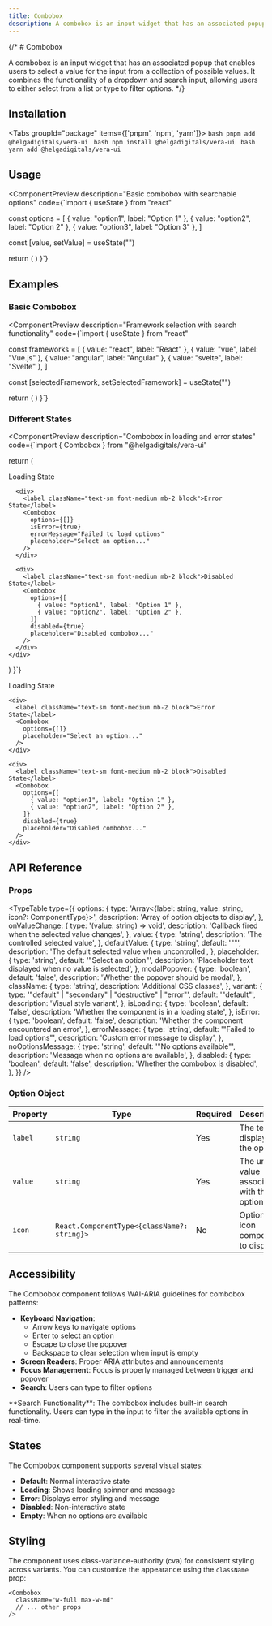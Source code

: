 ```yaml
---
title: Combobox
description: A combobox is an input widget that has an associated popup that enables users to select a value for the input from a collection of possible values. It combines the functionality of a dropdown and search input, allowing users to either select from a list or type to filter options.
---
```



{/* # Combobox

A combobox is an input widget that has an associated popup that enables users to select a value for the input from a collection of possible values. It combines the functionality of a dropdown and search input, allowing users to either select from a list or type to filter options. */}

## Installation

<Tabs groupId="package" items={['pnpm', 'npm', 'yarn']}>
    <Tab value="pnpm" >
      ```bash
      pnpm add @helgadigitals/vera-ui
      ```
    </Tab>
    <Tab value="npm" >
      ```bash
      npm install @helgadigitals/vera-ui
      ```
    </Tab>
    <Tab value="yarn" >
      ```bash
      yarn add @helgadigitals/vera-ui
      ```
    </Tab>
</Tabs>

## Usage

<ComponentPreview
  description="Basic combobox with searchable options"
  code={`import { useState } from "react"

const options = [
  { value: "option1", label: "Option 1" },
  { value: "option2", label: "Option 2" },
  { value: "option3", label: "Option 3" },
]

  const [value, setValue] = useState("")

  return (
    <Combobox
      options={options}
      value={value}
      onValueChange={setValue}
      placeholder="Select an option..."
    />
  )
}`}
>
  <div className="w-[280px]">
    <Combobox
      options={[
        { value: "option1", label: "Option 1" },
        { value: "option2", label: "Option 2" },
        { value: "option3", label: "Option 3" },
      ]}
      placeholder="Select an option..."
    />
  </div>
</ComponentPreview>

## Examples

### Basic Combobox

<ComponentPreview
  description="Framework selection with search functionality"
  code={`import { useState } from "react"

const frameworks = [
  { value: "react", label: "React" },
  { value: "vue", label: "Vue.js" },
  { value: "angular", label: "Angular" },
  { value: "svelte", label: "Svelte" },
]

  const [selectedFramework, setSelectedFramework] = useState("")

  return (
    <Combobox
      options={frameworks}
      value={selectedFramework}
      onValueChange={setSelectedFramework}
      placeholder="Select a framework..."
    />
  )
}`}
>
  <div className="w-[280px]">
    <Combobox
      options={[
        { value: "react", label: "React" },
        { value: "vue", label: "Vue.js" },
        { value: "angular", label: "Angular" },
        { value: "svelte", label: "Svelte" },
      ]}
      placeholder="Select a framework..."
    />
  </div>
</ComponentPreview>

### Different States

<ComponentPreview
  description="Combobox in loading and error states"
  code={`import { Combobox } from "@helgadigitals/vera-ui"

  return (
    <div className="space-y-4">
      <div>
        <label className="text-sm font-medium mb-2 block">Loading State</label>
        <Combobox
          options={[]}
          isLoading={true}
          placeholder="Loading options..."
        />
      </div>
      
      <div>
        <label className="text-sm font-medium mb-2 block">Error State</label>
        <Combobox
          options={[]}
          isError={true}
          errorMessage="Failed to load options"
          placeholder="Select an option..."
        />
      </div>
      
      <div>
        <label className="text-sm font-medium mb-2 block">Disabled State</label>
        <Combobox
          options={[
            { value: "option1", label: "Option 1" },
            { value: "option2", label: "Option 2" },
          ]}
          disabled={true}
          placeholder="Disabled combobox..."
        />
      </div>
    </div>
  )
}`}
>
  <div className="space-y-4 w-[280px]">
    <div>
      <label className="text-sm font-medium mb-2 block">Loading State</label>
      <Combobox
        options={[]}
        placeholder="Loading options..."
      />
    </div>
    
    <div>
      <label className="text-sm font-medium mb-2 block">Error State</label>
      <Combobox
        options={[]}
        placeholder="Select an option..."
      />
    </div>
    
    <div>
      <label className="text-sm font-medium mb-2 block">Disabled State</label>
      <Combobox
        options={[
          { value: "option1", label: "Option 1" },
          { value: "option2", label: "Option 2" },
        ]}
        disabled={true}
        placeholder="Disabled combobox..."
      />
    </div>
  </div>
</ComponentPreview>

## API Reference

### Props

<TypeTable
  type={{
    options: {
      type: 'Array<{label: string, value: string, icon?: ComponentType}>',
      description: 'Array of option objects to display',
    },
    onValueChange: {
      type: '(value: string) => void',
      description: 'Callback fired when the selected value changes',
    },
    value: {
      type: 'string',
      description: 'The controlled selected value',
    },
    defaultValue: {
      type: 'string',
      default: '""',
      description: 'The default selected value when uncontrolled',
    },
    placeholder: {
      type: 'string',
      default: '"Select an option"',
      description: 'Placeholder text displayed when no value is selected',
    },
    modalPopover: {
      type: 'boolean',
      default: 'false',
      description: 'Whether the popover should be modal',
    },
    className: {
      type: 'string',
      description: 'Additional CSS classes',
    },
    variant: {
      type: '"default" | "secondary" | "destructive" | "error"',
      default: '"default"',
      description: 'Visual style variant',
    },
    isLoading: {
      type: 'boolean',
      default: 'false',
      description: 'Whether the component is in a loading state',
    },
    isError: {
      type: 'boolean',
      default: 'false',
      description: 'Whether the component encountered an error',
    },
    errorMessage: {
      type: 'string',
      default: '"Failed to load options"',
      description: 'Custom error message to display',
    },
    noOptionsMessage: {
      type: 'string',
      default: '"No options available"',
      description: 'Message when no options are available',
    },
    disabled: {
      type: 'boolean',
      default: 'false',
      description: 'Whether the combobox is disabled',
    },
  }}
/>

### Option Object

| Property | Type | Required | Description |
|----------|------|----------|-------------|
| `label` | `string` | Yes | The text to display for the option |
| `value` | `string` | Yes | The unique value associated with the option |
| `icon` | `React.ComponentType<{className?: string}>` | No | Optional icon component to display |

## Accessibility

The Combobox component follows WAI-ARIA guidelines for combobox patterns:

- **Keyboard Navigation**: 
  - Arrow keys to navigate options
  - Enter to select an option
  - Escape to close the popover
  - Backspace to clear selection when input is empty
- **Screen Readers**: Proper ARIA attributes and announcements
- **Focus Management**: Focus is properly managed between trigger and popover
- **Search**: Users can type to filter options

<Callout type="info">
  **Search Functionality**: The combobox includes built-in search functionality. Users can type in the input to filter the available options in real-time.
</Callout>

## States

The Combobox component supports several visual states:

- **Default**: Normal interactive state
- **Loading**: Shows loading spinner and message
- **Error**: Displays error styling and message
- **Disabled**: Non-interactive state
- **Empty**: When no options are available

## Styling

The component uses class-variance-authority (cva) for consistent styling across variants. You can customize the appearance using the `className` prop:

```tsx
<Combobox
  className="w-full max-w-md"
  // ... other props
/>
```